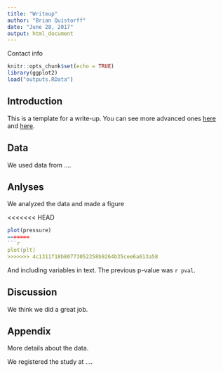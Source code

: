 ```yaml
---
title: "Writeup"
author: "Brian Quistorff"
date: "June 28, 2017"
output: html_document
---
```


Contact info

```r
knitr::opts_chunk$set(echo = TRUE)
library(ggplot2)
load("outputs.RData")
```

## Introduction
This is a template for a write-up. You can see more advanced ones [here](http://rmarkdown.rstudio.com/developer_document_templates.html) and [here](http://rmarkdown.rstudio.com/gallery.html).

## Data
We used data from ....

## Anlyses
We analyzed the data and made a figure


<<<<<<< HEAD
```r
plot(pressure)
=======
```r
plot(plt)
>>>>>>> 4c1311f18b80773052258b9264b35cee6a613a58
```

And including variables in text. The previous p-value was `r pval`.

## Discussion
We think we did a great job.

## Appendix
More details about the data.

We registered the study at ....

